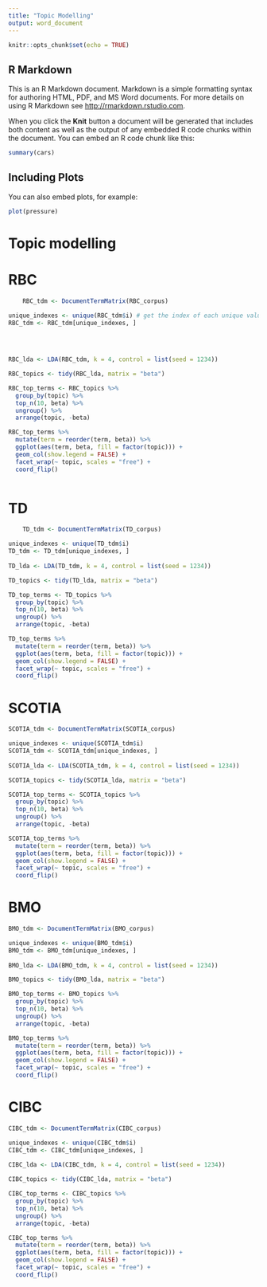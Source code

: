 ---
title: "Topic Modelling"
output: word_document
---

```{r setup, include=FALSE}
knitr::opts_chunk$set(echo = TRUE)
```

## R Markdown

This is an R Markdown document. Markdown is a simple formatting syntax for authoring HTML, PDF, and MS Word documents. For more details on using R Markdown see <http://rmarkdown.rstudio.com>.

When you click the **Knit** button a document will be generated that includes both content as well as the output of any embedded R code chunks within the document. You can embed an R code chunk like this:

```{r cars}
summary(cars)
```

## Including Plots

You can also embed plots, for example:

```{r pressure, echo=FALSE}
plot(pressure)
```

# Topic modelling



# RBC

```{r}


    RBC_tdm <- DocumentTermMatrix(RBC_corpus) 

unique_indexes <- unique(RBC_tdm$i) # get the index of each unique value
RBC_tdm <- RBC_tdm[unique_indexes, ] 
    
    
    

RBC_lda <- LDA(RBC_tdm, k = 4, control = list(seed = 1234))

RBC_topics <- tidy(RBC_lda, matrix = "beta")

RBC_top_terms <- RBC_topics %>%
  group_by(topic) %>%
  top_n(10, beta) %>%
  ungroup() %>%
  arrange(topic, -beta)

RBC_top_terms %>%
  mutate(term = reorder(term, beta)) %>%
  ggplot(aes(term, beta, fill = factor(topic))) +
  geom_col(show.legend = FALSE) +
  facet_wrap(~ topic, scales = "free") +
  coord_flip()



```

# TD

```{r}
    TD_tdm <- DocumentTermMatrix(TD_corpus) 

unique_indexes <- unique(TD_tdm$i) 
TD_tdm <- TD_tdm[unique_indexes, ] 
 
TD_lda <- LDA(TD_tdm, k = 4, control = list(seed = 1234))

TD_topics <- tidy(TD_lda, matrix = "beta")

TD_top_terms <- TD_topics %>%
  group_by(topic) %>%
  top_n(10, beta) %>%
  ungroup() %>%
  arrange(topic, -beta)

TD_top_terms %>%
  mutate(term = reorder(term, beta)) %>%
  ggplot(aes(term, beta, fill = factor(topic))) +
  geom_col(show.legend = FALSE) +
  facet_wrap(~ topic, scales = "free") +
  coord_flip()

```


# SCOTIA

```{r}
SCOTIA_tdm <- DocumentTermMatrix(SCOTIA_corpus) 

unique_indexes <- unique(SCOTIA_tdm$i) 
SCOTIA_tdm <- SCOTIA_tdm[unique_indexes, ] 
 
SCOTIA_lda <- LDA(SCOTIA_tdm, k = 4, control = list(seed = 1234))

SCOTIA_topics <- tidy(SCOTIA_lda, matrix = "beta")

SCOTIA_top_terms <- SCOTIA_topics %>%
  group_by(topic) %>%
  top_n(10, beta) %>%
  ungroup() %>%
  arrange(topic, -beta)

SCOTIA_top_terms %>%
  mutate(term = reorder(term, beta)) %>%
  ggplot(aes(term, beta, fill = factor(topic))) +
  geom_col(show.legend = FALSE) +
  facet_wrap(~ topic, scales = "free") +
  coord_flip()


```

# BMO

```{r}
BMO_tdm <- DocumentTermMatrix(BMO_corpus) 

unique_indexes <- unique(BMO_tdm$i) 
BMO_tdm <- BMO_tdm[unique_indexes, ] 
 
BMO_lda <- LDA(BMO_tdm, k = 4, control = list(seed = 1234))

BMO_topics <- tidy(BMO_lda, matrix = "beta")

BMO_top_terms <- BMO_topics %>%
  group_by(topic) %>%
  top_n(10, beta) %>%
  ungroup() %>%
  arrange(topic, -beta)

BMO_top_terms %>%
  mutate(term = reorder(term, beta)) %>%
  ggplot(aes(term, beta, fill = factor(topic))) +
  geom_col(show.legend = FALSE) +
  facet_wrap(~ topic, scales = "free") +
  coord_flip()


```



# CIBC

```{r}
CIBC_tdm <- DocumentTermMatrix(CIBC_corpus) 

unique_indexes <- unique(CIBC_tdm$i) 
CIBC_tdm <- CIBC_tdm[unique_indexes, ] 
 
CIBC_lda <- LDA(CIBC_tdm, k = 4, control = list(seed = 1234))

CIBC_topics <- tidy(CIBC_lda, matrix = "beta")

CIBC_top_terms <- CIBC_topics %>%
  group_by(topic) %>%
  top_n(10, beta) %>%
  ungroup() %>%
  arrange(topic, -beta)

CIBC_top_terms %>%
  mutate(term = reorder(term, beta)) %>%
  ggplot(aes(term, beta, fill = factor(topic))) +
  geom_col(show.legend = FALSE) +
  facet_wrap(~ topic, scales = "free") +
  coord_flip()


```


